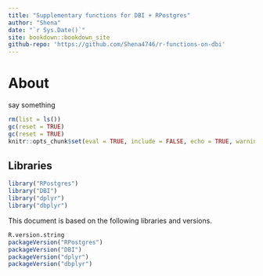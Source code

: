 ```yaml
---
title: "Supplementary functions for DBI + RPostgres"
author: "Shena"
date: "`r Sys.Date()`"
site: bookdown::bookdown_site
github-repo: 'https://github.com/Shena4746/r-functions-on-dbi'
---
```


# About

say something

```r
rm(list = ls())
gc(reset = TRUE)
gc(reset = TRUE)
knitr::opts_chunk$set(eval = TRUE, include = FALSE, echo = TRUE, warning = FALSE, collapse = TRUE)
```

## Libraries 

```r
library("RPostgres")
library("DBI")
library("dplyr")
library("dbplyr")
```

This document is based on the following libraries and versions.
```r
R.version.string
packageVersion("RPostgres")
packageVersion("DBI")
packageVersion("dplyr")
packageVersion("dbplyr")
```
